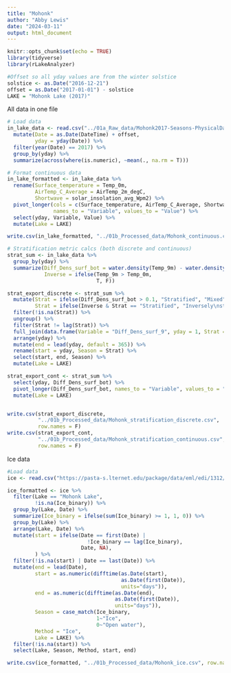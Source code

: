 ```yaml
---
title: "Mohonk"
author: "Abby Lewis"
date: "2024-03-11"
output: html_document
---
```


```r
knitr::opts_chunk$set(echo = TRUE)
library(tidyverse)
library(rLakeAnalyzer)

#Offset so all yday values are from the winter solstice
solstice <- as.Date("2016-12-21")
offset = as.Date("2017-01-01") - solstice
LAKE = "Mohonk Lake (2017)"
```

All data in one file

```r
# Load data
in_lake_data <- read.csv("../01a_Raw_data/Mohonk2017-Seasons-PhysicalData.csv") %>%
  mutate(Date = as.Date(DateTime) + offset,
         yday = yday(Date)) %>%
  filter(year(Date) == 2017) %>%
  group_by(yday) %>%
  summarize(across(where(is.numeric), ~mean(., na.rm = T)))

# Format continuous data
in_lake_formatted <- in_lake_data %>%
  rename(Surface_temperature = Temp_0m,
         AirTemp_C_Average = AirTemp_2m_degC,
         Shortwave = solar_insolation_avg_Wpm2) %>%
  pivot_longer(cols = c(Surface_temperature, AirTemp_C_Average, Shortwave), 
               names_to = "Variable", values_to = "Value") %>%
  select(yday, Variable, Value) %>%
  mutate(Lake = LAKE)

write.csv(in_lake_formatted, "../01b_Processed_data/Mohonk_continuous.csv", row.names = F)

# Stratification metric calcs (both discrete and continuous)
strat_sum <- in_lake_data %>%
  group_by(yday) %>%
  summarize(Diff_Dens_surf_bot = water.density(Temp_9m) - water.density(Temp_0m),
            Inverse = ifelse(Temp_9m > Temp_0m,
                             T, F))

strat_export_discrete <- strat_sum %>%
  mutate(Strat = ifelse(Diff_Dens_surf_bot > 0.1, "Stratified", "Mixed"),
         Strat = ifelse(Inverse & Strat == "Stratified", "Inversely\nstratified", Strat)) %>%
  filter(!is.na(Strat)) %>%
  ungroup() %>%
  filter(Strat != lag(Strat)) %>%
  full_join(data.frame(Variable = "Diff_Dens_surf_9", yday = 1, Strat = "Mixed")) %>%
  arrange(yday) %>%
  mutate(end = lead(yday, default = 365)) %>%
  rename(start = yday, Season = Strat) %>%
  select(start, end, Season) %>%
  mutate(Lake = LAKE)

strat_export_cont <- strat_sum %>%
  select(yday, Diff_Dens_surf_bot) %>%
  pivot_longer(Diff_Dens_surf_bot, names_to = "Variable", values_to = "Value") %>%
  mutate(Lake = LAKE)


write.csv(strat_export_discrete, 
          "../01b_Processed_data/Mohonk_stratification_discrete.csv", 
          row.names = F)
write.csv(strat_export_cont, 
          "../01b_Processed_data/Mohonk_stratification_continuous.csv", 
          row.names = F)
```

Ice data

```r
#Load data
ice <- read.csv("https://pasta-s.lternet.edu/package/data/eml/edi/1312/8/f8e0e7b22826772424f156b9565d1498") 

ice_formatted <- ice %>%
  filter(Lake == "Mohonk Lake",
         !is.na(Ice_binary)) %>%
  group_by(Lake, Date) %>%
  summarize(Ice_binary = ifelse(sum(Ice_binary) >= 1, 1, 0)) %>%
  group_by(Lake) %>%
  arrange(Lake, Date) %>%
  mutate(start = ifelse(Date == first(Date) |
                          !Ice_binary == lag(Ice_binary),
                        Date, NA),
         ) %>%
  filter(!is.na(start) | Date == last(Date)) %>%
  mutate(end = lead(Date),
         start = as.numeric(difftime(as.Date(start), 
                                     as.Date(first(Date)), 
                                     units="days")),
         end = as.numeric(difftime(as.Date(end), 
                                   as.Date(first(Date)), 
                                   units="days")),
         Season = case_match(Ice_binary,
                             1~"Ice",
                             0~"Open water"), 
         Method = "Ice",
         Lake = LAKE) %>%
  filter(!is.na(start)) %>%
  select(Lake, Season, Method, start, end)

write.csv(ice_formatted, "../01b_Processed_data/Mohonk_ice.csv", row.names = F)
```
